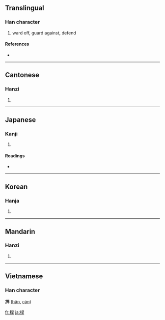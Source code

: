 {{also|扞}}
==Translingual==

===Han character===
{{Han char|rn=64|rad=手|as=07|sn=10|four=5604<sub>1</sub>|canj=手日一十 (QAMJ)}}

# ward off, guard against, defend

====References====
* {{Han ref|kx=0433.200|dkj=12143|dj=0783.030|hdz=31881.050|uh=634D|ud=25421|bh=AEC2|bd=44738}}

----

==Cantonese==

===Hanzi===
{{yue-hanzi|jyut=|y=hon2, hon5, hon6}}

# {{defn|Cantonese}}

----

==Japanese==

===Kanji===
{{ja-kanji|grade=|rs=手07}}

# {{defn|Japanese}}

====Readings====
* {{ja-readings|on=[[かん]] (kan)|kun=[[ふせぐ]] (fusegu)}}

----

==Korean==

===Hanja===
{{ko-hanja|hangeul=한|eumhun=|rv=han|mr=han|y=han}}

# {{defn|Korean}}

----

==Mandarin==

===Hanzi===
{{cmn-hanzi|pin=[[hàn]] ([[han4]])|wg=han<sup>4</sup>}}

# {{defn|Mandarin}}

----

==Vietnamese==
===Han character===
'''捍''' ([[hãn]], [[cản]])

[[fr:捍]]
[[ja:捍]]